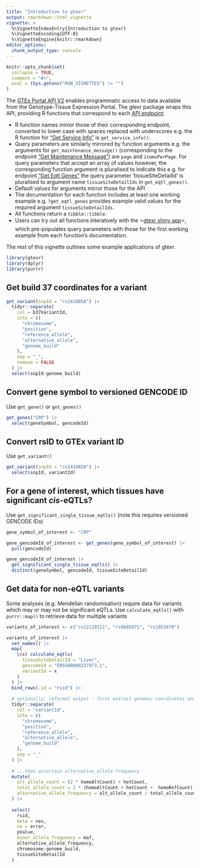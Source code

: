 ```yaml
---
title: "Introduction to gtexr"
output: rmarkdown::html_vignette
vignette: >
  %\VignetteIndexEntry{Introduction to gtexr}
  %\VignetteEncoding{UTF-8}
  %\VignetteEngine{knitr::rmarkdown}
editor_options: 
  chunk_output_type: console
---
```


```r
knitr::opts_chunk$set(
  collapse = TRUE,
  comment = "#>", 
  eval = (Sys.getenv("RUN_VIGNETTES") != "")
)
```

The [GTEx Portal API V2](https://gtexportal.org/home/apiPage) enables programmatic access to data available from the Genotype-Tissue Expression Portal. The gtexr package wraps this API, providing R functions that correspond to each [API endpoint](https://gtexportal.org/api/v2/redoc):

- R function names mirror those of their corresponding endpoint, converted to lower case with spaces replaced with underscores e.g. the R function for ["Get Service Info"](https://gtexportal.org/api/v2/redoc#tag/GTEx-Portal-API-Info/operation/get_service_info_api_v2__get) is `get_service_info()`.
- Query parameters are similarly mirrored by function arguments e.g. the arguments for `get_maintenance_message()` (corresponding to the endpoint ["Get Maintenance Message"](https://gtexportal.org/api/v2/redoc#tag/Admin-Endpoints/operation/get_maintenance_message_api_v2_admin_maintenanceMessage_get)) are `page` and `itemsPerPage`. For query parameters that accept an array of values however, the corresponding function argument is pluralised to indicate this e.g. for endpoint ["Get Eqtl Genes"](https://gtexportal.org/api/v2/redoc#tag/Static-Association-Endpoints/operation/get_eqtl_genes_api_v2_association_egene_get) the query parameter 'tissueSiteDetailId' is pluralised to argument name `tissueSiteDetailIds` in `get_eqtl_genes()`.
- Default values for arguments mirror those for the API
- The documentation for each function includes at least one working example e.g. `?get_eqtl_genes` provides example valid values for the required argument `tissueSiteDetailIds`.
- All functions return a `tibble::tibble`.
- Users can try out all functions interatively with the ⭐[gtexr shiny app](https://7hocgq-rmgpanw.shinyapps.io/gtexr/)⭐, which pre-populates query parameters with those for the first working example from each function's documentation.

The rest of this vignette outlines some example applications of gtexr.

```r
library(gtexr)
library(dplyr)
library(purrr)
```

## Get build 37 coordinates for a variant

```r
get_variant(snpId = "rs1410858") |>
  tidyr::separate(
    col = b37VariantId,
    into = c(
      "chromosome",
      "position",
      "reference_allele",
      "alternative_allele",
      "genome_build"
    ),
    sep = "_",
    remove = FALSE
  ) |>
  select(snpId:genome_build)
```

## Convert gene symbol to versioned GENCODE ID

Use `get_gene()` or `get_genes()`

```r
get_genes("CRP") |>
  select(geneSymbol, gencodeId)
```

## Convert rsID to GTEx variant ID

Use `get_variant()`

```r
get_variant(snpId = "rs1410858") |>
  select(snpId, variantId)
```

## For a gene of interest, which tissues have significant *cis*-eQTLs?

Use `get_significant_single_tissue_eqtls()` (note this requires versioned GENCODE IDs)

```r
gene_symbol_of_interest <- "CRP"

gene_gencodeId_of_interest <- get_genes(gene_symbol_of_interest) |>
  pull(gencodeId)

gene_gencodeId_of_interest |>
  get_significant_single_tissue_eqtls() |>
  distinct(geneSymbol, gencodeId, tissueSiteDetailId)
```

## Get data for non-eQTL variants

Some analyses (e.g. Mendelian randomisation) require data for variants which may or may not be significant eQTLs. Use `calculate_eqtls()` with `purrr::map()` to retrieve data for multiple variants

```r
variants_of_interest <- c("rs12119111", "rs6605071", "rs1053870")

variants_of_interest |>
  set_names() |>
  map(
    \(x) calculate_eqtls(
      tissueSiteDetailId = "Liver",
      gencodeId = "ENSG00000237973.1",
      variantId = x
    )
  ) |>
  bind_rows(.id = "rsid") |>
  
  # optionally, reformat output - first extract genomic coordinates and alleles
  tidyr::separate(
    col = "variantId",
    into = c(
      "chromosome",
      "position",
      "reference_allele",
      "alternative_allele",
      "genome_build"
    ),
    sep = "_"
  ) |>
  
  # ...then ascertain alternative_allele frequency
  mutate(
    alt_allele_count = (2 * homoAltCount) + hetCount,
    total_allele_count = 2 * (homoAltCount + hetCount +  homoRefCount),
    alternative_allele_frequency = alt_allele_count / total_allele_count
  ) |>
  
  select(
    rsid,
    beta = nes,
    se = error,
    pValue,
    minor_allele_frequency = maf,
    alternative_allele_frequency,
    chromosome:genome_build,
    tissueSiteDetailId
  )
```
